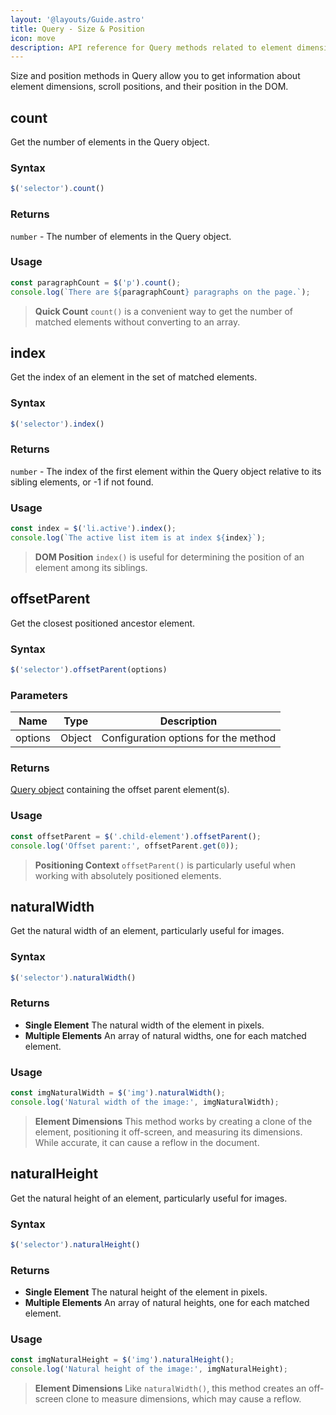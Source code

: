 ```yaml
---
layout: '@layouts/Guide.astro'
title: Query - Size & Position
icon: move
description: API reference for Query methods related to element dimensions and positioning
---
```


Size and position methods in Query allow you to get information about element dimensions, scroll positions, and their position in the DOM.

## count

Get the number of elements in the Query object.

### Syntax
```javascript
$('selector').count()
```

### Returns
`number` - The number of elements in the Query object.

### Usage
```javascript
const paragraphCount = $('p').count();
console.log(`There are ${paragraphCount} paragraphs on the page.`);
```

> **Quick Count** `count()` is a convenient way to get the number of matched elements without converting to an array.

## index

Get the index of an element in the set of matched elements.

### Syntax
```javascript
$('selector').index()
```

### Returns
`number` - The index of the first element within the Query object relative to its sibling elements, or -1 if not found.

### Usage
```javascript
const index = $('li.active').index();
console.log(`The active list item is at index ${index}`);
```

> **DOM Position** `index()` is useful for determining the position of an element among its siblings.

## offsetParent

Get the closest positioned ancestor element.

### Syntax
```javascript
$('selector').offsetParent(options)
```

### Parameters
| Name    | Type   | Description                           |
|---------|--------|---------------------------------------|
| options | Object | Configuration options for the method  |

### Returns
[Query object](/query/basic#the-query-object) containing the offset parent element(s).

### Usage
```javascript
const offsetParent = $('.child-element').offsetParent();
console.log('Offset parent:', offsetParent.get(0));
```

> **Positioning Context** `offsetParent()` is particularly useful when working with absolutely positioned elements.

## naturalWidth

Get the natural width of an element, particularly useful for images.

### Syntax
```javascript
$('selector').naturalWidth()
```

### Returns
- **Single Element** The natural width of the element in pixels.
- **Multiple Elements** An array of natural widths, one for each matched element.

### Usage
```javascript
const imgNaturalWidth = $('img').naturalWidth();
console.log('Natural width of the image:', imgNaturalWidth);
```

> **Element Dimensions** This method works by creating a clone of the element, positioning it off-screen, and measuring its dimensions. While accurate, it can cause a reflow in the document.

## naturalHeight

Get the natural height of an element, particularly useful for images.

### Syntax
```javascript
$('selector').naturalHeight()
```

### Returns
- **Single Element** The natural height of the element in pixels.
- **Multiple Elements** An array of natural heights, one for each matched element.

### Usage
```javascript
const imgNaturalHeight = $('img').naturalHeight();
console.log('Natural height of the image:', imgNaturalHeight);
```

> **Element Dimensions** Like `naturalWidth()`, this method creates an off-screen clone to measure dimensions, which may cause a reflow.
